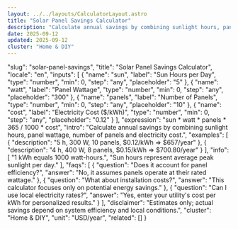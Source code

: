 ```yaml
---
layout: ../../layouts/CalculatorLayout.astro
title: "Solar Panel Savings Calculator"
description: "Calculate annual savings by combining sunlight hours, panel wattage, number of panels and electricity cost."
date: 2025-09-12
updated: 2025-09-12
cluster: "Home & DIY"
---
```


  "slug": "solar-panel-savings",
  "title": "Solar Panel Savings Calculator",
  "locale": "en",
  "inputs": [
    {
      "name": "sun",
      "label": "Sun Hours per Day",
      "type": "number",
      "min": 0,
      "step": "any",
      "placeholder": "5"
    },
    {
      "name": "watt",
      "label": "Panel Wattage",
      "type": "number",
      "min": 0,
      "step": "any",
      "placeholder": "300"
    },
    {
      "name": "panels",
      "label": "Number of Panels",
      "type": "number",
      "min": 0,
      "step": "any",
      "placeholder": "10"
    },
    {
      "name": "cost",
      "label": "Electricity Cost ($/kWh)",
      "type": "number",
      "min": 0,
      "step": "any",
      "placeholder": "0.12"
    }
  ],
  "expression": "sun * watt * panels * 365 / 1000 * cost",
  "intro": "Calculate annual savings by combining sunlight hours, panel wattage, number of panels and electricity cost.",
  "examples": [
    {
      "description": "5 h, 300 W, 10 panels, $0.12/kWh ⇒ $657/year"
    },
    {
      "description": "4 h, 400 W, 8 panels, $0.15/kWh ⇒ $700.80/year"
    }
  ],
  "info": [
    "1 kWh equals 1000 watt-hours.",
    "Sun hours represent average peak sunlight per day."
  ],
  "faqs": [
    {
      "question": "Does it account for panel efficiency?",
      "answer": "No, it assumes panels operate at their rated wattage."
    },
    {
      "question": "What about installation costs?",
      "answer": "This calculator focuses only on potential energy savings."
    },
    {
      "question": "Can I use local electricity rates?",
      "answer": "Yes, enter your utility's cost per kWh for personalized results."
    }
  ],
  "disclaimer": "Estimates only; actual savings depend on system efficiency and local conditions.",
  "cluster": "Home & DIY",
  "unit": "USD/year",
  "related": []
}

<Calculator schema={schema} />

